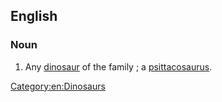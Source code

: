 ==English==

===Noun===
{{en-noun}}

# Any [[dinosaur]] of the family ''{{taxlink|Psittacosauridae|family}}''; a [[psittacosaurus]].

[[Category:en:Dinosaurs]]